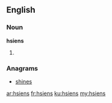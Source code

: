 ==English==

===Noun===
'''hsiens'''

# {{plural of|hsien}}

===Anagrams===
* [[shines#English|shines]]

[[ar:hsiens]]
[[fr:hsiens]]
[[ku:hsiens]]
[[my:hsiens]]